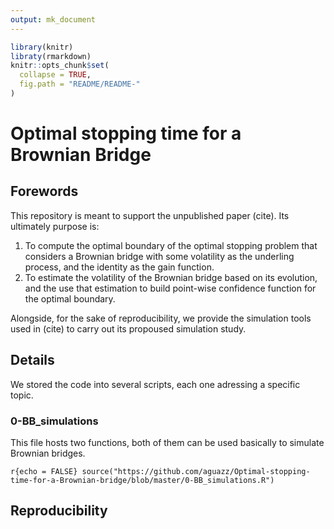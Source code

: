 ```yaml
---
output: mk_document
---
```


```r
library(knitr)
libraty(rmarkdown)
knitr::opts_chunk$set(
  collapse = TRUE,
  fig.path = "README/README-"
)
```

# Optimal stopping time for a Brownian Bridge

## Forewords

This repository is meant to support the unpublished paper (cite). Its ultimately purpose is:

1. To compute the optimal boundary of the optimal stopping problem that considers a Brownian bridge with some volatility as the underling process, and the identity as the gain function.
2. To estimate the volatility of the Brownian bridge based on its evolution, and the use that estimation to build point-wise confidence function for the optimal boundary.

Alongside, for the sake of reproducibility, we provide the simulation tools used in (cite) to carry out its propoused simulation study.

## Details

We stored the code into several scripts, each one adressing a specific topic. 

### 0-BB_simulations

This file hosts two functions, both of them can be used basically to simulate Brownian bridges.

```r{echo = FALSE}
source("https://github.com/aguazz/Optimal-stopping-time-for-a-Brownian-bridge/blob/master/0-BB_simulations.R")
```


 

## Reproducibility
